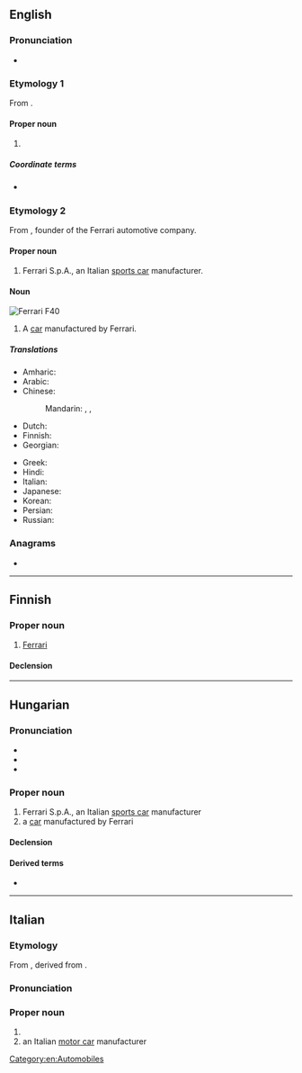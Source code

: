 {{also|ferrari}}
==English==
{{wikipedia}}

===Pronunciation===
* {{IPA|en|/fəˈɹɑːɹi/}}

===Etymology 1===
From {{der|en|it|Ferrari}}.

====Proper noun====
{{en-proper-noun|Ferraris}}

# {{surname|en|from=Italian}}

=====Coordinate terms=====
* {{l|en|Smith}} {{gloss|equivalent surname of English language origin}}

===Etymology 2===
From {{w|lang=en|Enzo Ferrari}}, founder of the Ferrari automotive company.

====Proper noun====
{{en-proper noun}}

# Ferrari S.p.A., an Italian [[sports car]] manufacturer.

====Noun====
[[Image:1991_Ferrari_F40_front,_concours_6.1.19.jpg|thumb|Ferrari F40]]
{{en-noun}}

# A [[car]] manufactured by Ferrari.
#: {{syn|en|'rari}} {{i|slang}}

=====Translations=====
{{trans-top|Italian car}}
* Amharic: {{t|am|ፌራሪ}}
* Arabic: {{t|ar|فِيرَارِي|m|tr=firārī}}
* Chinese:
*: Mandarin: {{t|cmn|法拉利汽車|sc=Hani}}, {{t|cmn|法拉利汽车|tr=Fǎlālì qìchē|sc=Hani}}, {{t+|cmn|法拉利|tr=Fǎlālì|sc=Hani}}
* Dutch: {{t|nl|Ferrari}}
* Finnish: {{t|fi|Ferrari}}
* Georgian: {{t|ka|ფერარი}}
{{trans-mid}}
* Greek: {{t|el|Φερράρι}}
* Hindi: {{t|hi|फ़ेरारी|sc=Deva}}
* Italian: {{t|it|Ferrari|f}}
* Japanese: {{t|ja|フェラーリ|tr=Ferāri|sc=Jpan}}
* Korean: {{t|ko|^페라리|sc=Kore}}
* Persian: {{t+|fa|فراری|tr=ferâri|sc=fa-Arab}}
* Russian: {{t+|ru|Ферра́ри|f}}
{{trans-bottom}}

===Anagrams===
* {{anagrams|en|a=aefirrr|Farrier|farrier}}

[[Category:en:Automobiles]]

----

==Finnish==

===Proper noun===
{{fi-proper noun}}

# [[#English|Ferrari]] {{gloss|make of car, a car of that make}}

====Declension====
{{fi-decl-paperi|Ferrar|a}}

----

==Hungarian==
{{wikipedia|lang=hu}}

===Pronunciation===
* {{hu-IPA}}
* {{hyphenation|hu|Fer|ra|ri}}
* {{rhymes|hu|ri|s=3}}

===Proper noun===
{{head|hu|proper noun}}

# Ferrari S.p.A., an Italian [[sports car]] manufacturer
# a [[car]] manufactured by Ferrari

====Declension====
{{hu-infl-nom|Ferrari|o}}{{hu-pos-tok|Ferrari|ja}}

====Derived terms====
* {{l|hu|ferraris}}

----

==Italian==
{{wikipedia|lang=it}}

===Etymology===
From {{m|it|Ferraro}}, derived from {{m|it|ferraio||smith}}.

===Pronunciation===
{{it-pr|Ferràri}}

===Proper noun===
{{head|it|proper noun}}

# {{surname|it|from=occupations}}
# an Italian [[motor car]] manufacturer

{{C|it|Automobiles}}

{{cln|it|surnames}}